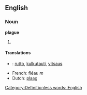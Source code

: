 ==English==
===Noun===
'''plague'''
#{{stub}} [[Category:Definitionless words: English]]

====Translations====
*{{fi}}: [[rutto]], [[kulkutauti]], [[vitsaus]]
*French: fléau ''m''
*Dutch: [[plaag]]